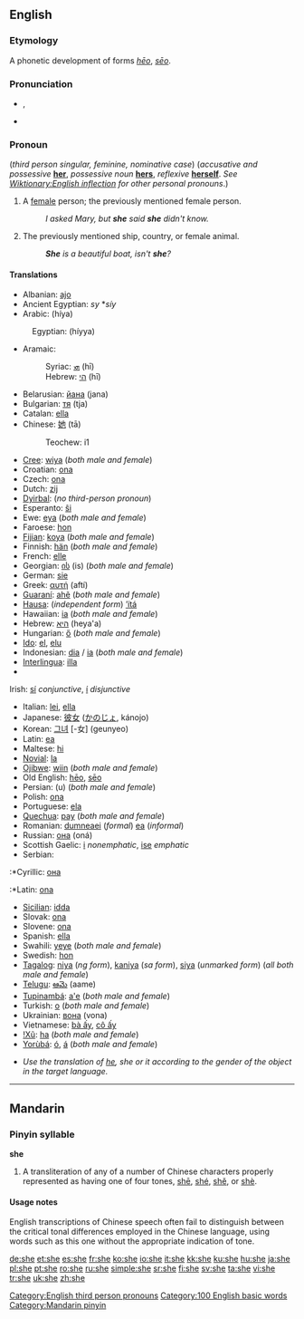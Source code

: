 {{see|shē|shé|shě|shè}}
{{wikipedia|She (disambiguation)}}
==English==

{{rank|but|all|him|32|she|they|my|were}}

===Etymology===
A phonetic development of {{OE.}} forms ''[[heo|hēo]]'', ''[[seo|sēo]]''.

===Pronunciation===
*{{IPA|/ʃiː/}}, {{SAMPA|/Si:/}}
*{{audio|en-us-she.ogg|Audio (US)}}
*:{{rhymes|iː}}

===Pronoun===
{{wikipedia}}
{{en-pron}}  (''third person singular, feminine, nominative case'') (''accusative and possessive'' '''[[her]]''', ''possessive noun'' '''[[hers]]''', ''reflexive'' '''[[herself]]'''. ''See [[Wiktionary:English inflection]] for other personal pronouns''.)  

# {{personal}} A [[female]] person; the previously mentioned female person.
#:''I asked Mary, but '''she''' said '''she''' didn't know.''
# {{personal}} The previously mentioned ship, country, or female animal. 
#:'''''She''' is a beautiful boat, isn't '''she'''?''

====Translations====
{{trans-top|person}}
*Albanian: [[ajo]]
*Ancient Egyptian: ''sy'' *''síy''
*Arabic: {{ARchar|[[هي|هِيَ]]}} (híya)
:Egyptian: {{ARchar|[[هي]]}} (híyya)
*Aramaic:
*:Syriac: [[ܗܝ]] (hī)
*:Hebrew: [[הי]] (hī)
*Belarusian: [[йана]] (jana)
*Bulgarian: [[тя]] (tja)
*Catalan: [[ella]]
*Chinese: [[她]] (tā)
*:Teochew: i1
*[[Cree]]: [[wiya]] (''both male and female'')
*Croatian: [[ona]]
*Czech: [[ona]]
*Dutch: [[zij]]
*[[Dyirbal]]: (''no third-person pronoun'')
*Esperanto: [[ŝi]]
* Ewe: [[eya]] (''both male and female'')
*Faroese: [[hon]]
*[[Fijian]]: [[koya]] (''both male and female'')
*Finnish: [[hän]] (''both male and female'')
*French: [[elle]]
*Georgian: [[ის]] (is) (''both male and female'')
*German: [[sie]]
*Greek: [[αυτή]] (aftí)
*[[Guaraní]]: [[ahẽ]] (''both male and female'')
*[[Hausa]]: (''independent form'') [[’ítá]]
*Hawaiian: [[ia]] (''both male and female'')
*Hebrew: [[היא]] (heya'a)
*Hungarian: [[ő]] (''both male and female'')
*[[Ido]]: [[el]], [[elu]]
*Indonesian: [[dia]] / [[ia]] (''both male and female'')
*[[Interlingua]]: [[illa]]
*{{trans-mid}}
Irish: [[sí#Irish|sí]] ''conjunctive'', [[í]] ''disjunctive''
*Italian: [[lei]], [[ella]]
*Japanese: [[彼女]] ([[かのじょ]], kánojo)
*Korean: [[그녀]] [-女] (geunyeo)
*Latin: [[ea]]
*Maltese: [[hi]]
*[[Novial]]: [[la]]
*[[Ojibwe]]: [[wiin]] (''both male and female'')
*Old English: [[heo|hēo]], [[seo|sēo]]
*Persian: {{FAchar|[[او#Persian|او]]}} (u) (''both male and female'')
*Polish: [[ona]]
*Portuguese: [[ela]]
*[[Quechua]]: [[pay#Quechua|pay]] (''both male and female'')
*Romanian: [[dumneaei]] (''formal'') [[ea]] (''informal'')
*Russian: [[она]] (oná)
*Scottish Gaelic: [[i]] ''nonemphatic'', [[ise]] ''emphatic''
*Serbian: 
:*Cyrillic: [[она]]
:*Latin: [[ona]] 
*[[Sicilian]]: [[idda]]
*Slovak: [[ona]]
*Slovene: [[ona]]
*Spanish: [[ella]]
*Swahili: [[yeye]] (''both male and female'')
*Swedish: [[hon]]
*[[Tagalog]]: [[niya]] (''ng form''), [[kaniya]] (''sa form''), [[siya]] (''unmarked form'') (''all both male and female'')
*[[Telugu]]: [[ఆమె]] (aame)
*[[Tupinambá]]: [[a'e]] (''both male and female'')
*Turkish: [[o]] (''both male and female'')
*Ukrainian: [[вона]] (vona)
*Vietnamese: [[bà ấy]], [[cô ấy]]
*[[!Xũ]]: [[ha]] (''both male and female'')
*[[Yorùbá]]: [[ó]], [[á]] (''both male and female'')
{{trans-bottom}}

{{trans-top|ship, country, female animal}}
*''Use the translation of [[he]], she or it according to the gender of the object in the target language.'' 
{{trans-bottom}}

[[Category:English third person pronouns]]
[[Category:100 English basic words]]

----

==Mandarin==

===Pinyin syllable===
'''she'''

# A transliteration of any of a number of Chinese characters properly represented as having one of four tones, [[shē]], [[shé]], [[shě]], or [[shè]].

====Usage notes====
English transcriptions of Chinese speech often fail to distinguish between the critical tonal differences employed in the Chinese language, using words such as this one without the appropriate indication of tone.

[[Category:Mandarin pinyin]]

[[de:she]]
[[et:she]]
[[es:she]]
[[fr:she]]
[[ko:she]]
[[io:she]]
[[it:she]]
[[kk:she]]
[[ku:she]]
[[hu:she]]
[[ja:she]]
[[pl:she]]
[[pt:she]]
[[ro:she]]
[[ru:she]]
[[simple:she]]
[[sr:she]]
[[fi:she]]
[[sv:she]]
[[ta:she]]
[[vi:she]]
[[tr:she]]
[[uk:she]]
[[zh:she]]